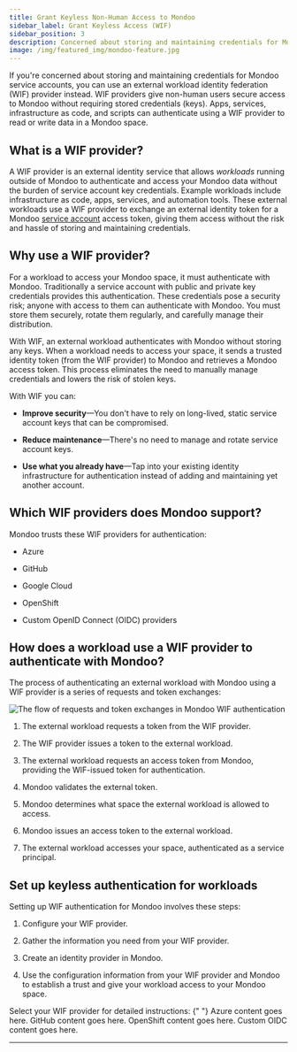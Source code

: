 ```yaml
---
title: Grant Keyless Non-Human Access to Mondoo
sidebar_label: Grant Keyless Access (WIF)
sidebar_position: 3
description: Concerned about storing and maintaining credentials for Mondoo service accounts? Use an external workload identity federation (WIF) provider instead. WIF providers give non-human users secure access to Mondoo without requiring stored credentials (keys). Apps, services, infrastructure as code, and scripts can authenticate using a WIF provider to read or write data in a Mondoo space.
image: /img/featured_img/mondoo-feature.jpg
---
```


If you're concerned about storing and maintaining credentials for Mondoo service accounts, you can use an external workload identity federation (WIF) provider instead. WIF providers give non-human users secure access to Mondoo without requiring stored credentials (keys). Apps, services, infrastructure as code, and scripts can authenticate using a WIF provider to read or write data in a Mondoo space.

## What is a WIF provider?

A WIF provider is an external identity service that allows _workloads_ running outside of Mondoo to authenticate and access your Mondoo data without the burden of service account key credentials. Example workloads include infrastructure as code, apps, services, and automation tools. These external workloads use a WIF provider to exchange an external identity token for a Mondoo [service account](/platform/maintain/access/non-human/service_accounts) access token, giving them access without the risk and hassle of storing and maintaining credentials.

## Why use a WIF provider?

For a workload to access your Mondoo space, it must authenticate with Mondoo. Traditionally a service account with public and private key credentials provides this authentication. These credentials pose a security risk; anyone with access to them can authenticate with Mondoo. You must store them securely, rotate them regularly, and carefully manage their distribution.

With WIF, an external workload authenticates with Mondoo without storing any keys. When a workload needs to access your space, it sends a trusted identity token (from the WIF provider) to Mondoo and retrieves a Mondoo access token. This process eliminates the need to manually manage credentials and lowers the risk of stolen keys.

With WIF you can:

- **Improve security**&mdash;You don't have to rely on long-lived, static service account keys that can be compromised.

- **Reduce maintenance**&mdash;There's no need to manage and rotate service account keys.

- **Use what you already have**&mdash;Tap into your existing identity infrastructure for authentication instead of adding and maintaining yet another account.

## Which WIF providers does Mondoo support?

Mondoo trusts these WIF providers for authentication:

- Azure

- GitHub

- Google Cloud

- OpenShift

- Custom OpenID Connect (OIDC) providers

## How does a workload use a WIF provider to authenticate with Mondoo?

The process of authenticating an external workload with Mondoo using a WIF provider is a series of requests and token exchanges:

![The flow of requests and token exchanges in Mondoo WIF authentication](/img/platform/maintain/access/wif/wif-diagram.png)

1. The external workload requests a token from the WIF provider.

2. The WIF provider issues a token to the external workload.

3. The external workload requests an access token from Mondoo, providing the WIF-issued token for authentication.

4. Mondoo validates the external token.

5. Mondoo determines what space the external workload is allowed to access.

6. Mondoo issues an access token to the external workload.

7. The external workload accesses your space, authenticated as a service principal.

## Set up keyless authentication for workloads

Setting up WIF authentication for Mondoo involves these steps:

1. Configure your WIF provider.

2. Gather the information you need from your WIF provider.

3. Create an identity provider in Mondoo.

4. Use the configuration information from your WIF provider and Mondoo to establish a trust and give your workload access to your Mondoo space.

Select your WIF provider for detailed instructions:
<Tabs>
  <TabItem value="gcp" label="GCP" default>
   <Partial />{" "}
  </TabItem>
  <TabItem value="azure" label="Azure" default>
    Azure content goes here.
  </TabItem>
  <TabItem value="github" label="GitHub">
    GitHub content goes here.
  </TabItem>
  <TabItem value="openshift" label="OpenShift">
    OpenShift content goes here.
  </TabItem>
  <TabItem value="custom" label="Custom">
    Custom OIDC content goes here.
  </TabItem>
</Tabs>

---

